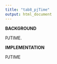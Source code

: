 ```yaml
---
title: "tab8_pjTime"
output: html_document
---
```

**BACKGROUND**  
<p align="justify">
PJTIME.
</p>
**IMPLEMENTATION**
<p align="justify">
PJTIME
</p>

